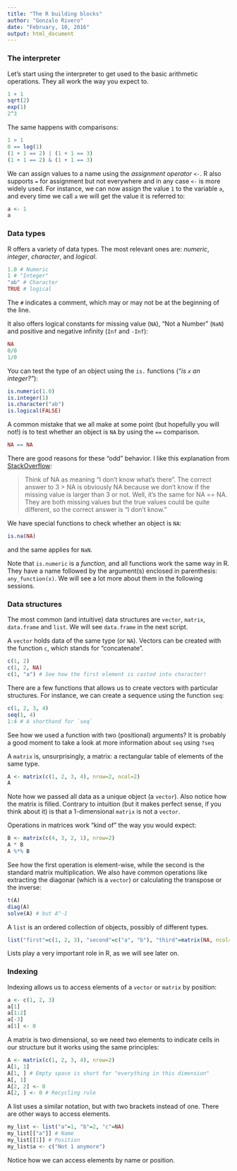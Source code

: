 ```yaml
--- 
title: "The R building blocks"
author: "Gonzalo Rivero"
date: "February, 10, 2016"
output: html_document
---
```


### The interpreter

Let's start using the interpreter to get used to the basic arithmetic operations. They all work the way you expect to. 

```r
1 + 1
sqrt(2)
exp(1)
2^3
```

The same happens with comparisons:

```r
1 > 1
0 == log(1)
(1 + 1 == 2) | (1 + 1 == 3)
(1 + 1 == 2) & (1 + 1 == 3)
```

We can assign values to a name using the _assignment operator_ `<-`. R also supports `=` for assignment but not everywhere and in any case `<-` is more widely used. For instance, we can now assign the value `1` to the variable `a`, and every time we call `a` we will get the value it is referred to:

```r
a <- 1
a
```

### Data types

R offers a variety of data types. The most relevant ones are: _numeric_, _integer_, _character_, and _logical_.

```r
1.0 # Numeric
1 # "Integer"
"ab" # Character
TRUE # logical
```

The `#` indicates a comment, which may or may not be at the beginning of the line. 

It also offers logical constants for missing value (`NA`), "Not a Number" (`NaN`) and positive and negative infinity (`Inf` and `-Inf`):

```r
NA
0/0
1/0
```

You can test the type of an object using the `is.` functions (_"is `x` an integer?"_):
```r
is.numeric(1.0)
is.integer(1)
is.character("ab")
is.logical(FALSE)
```

A common mistake that we all make at some point (but hopefully you will not!) is to test whether an object is `NA` by using the `==` comparison.
```r
NA == NA
```

There are good reasons for these "odd" behavior. I like this explanation from [StackOverflow](http://stackoverflow.com/questions/25100974/na-matches-na-but-is-not-equal-to-na-why):


> Think of NA as meaning "I don't know what's there". The correct answer to 3 > NA is obviously NA because we don't know if the missing value is larger than 3 or not. Well, it's the same for NA == NA. They are both missing values but the true values could be quite different, so the correct answer is "I don't know."

We have special functions to check whether an object is `NA`:

```r
is.na(NA)
```
and the same applies for `NaN`.

Note that `is.numeric` is a _function,_ and all functions work the same way in R. They have a name followed by the argument(s) enclosed in parenthesis: `any_function(x)`. We will see a lot more about them in the following sessions.

### Data structures

The most common (and intuitive) data structures are `vector`, `matrix`, `data.frame` and `list`. We will see `data.frame` in the next script.

A `vector` holds data of the same type (or `NA`). Vectors can be created with the function `c`, which stands for "concatenate".

```r
c(1, 2)
c(1, 2, NA)
c(1, "a") # See how the first element is casted into character!
```

There are a few functions that allows us to create vectors with particular structures. For instance, we can create a sequence using the function `seq`:

```r
c(1, 2, 3, 4)
seq(1, 4)
1:4 # A shorthand for `seq`
```

See how we used a function with two (positional) arguments? It is probably a good moment to take a look at more information about `seq` using `?seq`

A `matrix` is, unsurprisingly, a matrix: a rectangular table of elements of the same type. 

```r
A <- matrix(c(1, 2, 3, 4), nrow=2, ncol=2)
A
```

Note how we passed all data as a unique object (a `vector`). Also notice how the matrix is filled. Contrary to intuition (but it makes perfect sense, if you think about it) is that a 1-dimensional `matrix` is not a `vector`.

Operations in matrices work "kind of" the way you would expect:

```r
B <- matrix(c(4, 3, 2, 1), nrow=2)
A * B
A %*% B
```

See how the first operation is element-wise, while the second is the standard matrix multiplication. We also have common operations like extracting the diagonar (which is a `vector`) or calculating the transpose or the inverse:
	
```r
t(A)
diag(A)
solve(A) # but A^-1
```

A `list` is an ordered collection of objects, possibly of different types. 

```r
list("first"=c(1, 2, 3), "second"=c("a", "b"), "third"=matrix(NA, ncol=2, nrow=2))
```

Lists play a very important role in R, as we will see later on.

### Indexing

Indexing allows us to access elements of a `vector` or `matrix` by position:

```r
a <- c(1, 2, 3)
a[1]
a[1:2]
a[-3]
a[1] <- 0
```

A matrix is two dimensional, so we need two elements to indicate cells in our structure but it works using the same principles:
```r
A <- matrix(c(1, 2, 3, 4), nrow=2)
A[1, 1]
A[1, ] # Empty space is short for "everything in this dimension"
A[, 1]
A[2, 2] <- 0
A[2, ] <- 0 # Recycling rule
```

A list uses a similar notation, but with two brackets instead of one. There are other ways to access elements.

```r
my_list <- list("a"=1, "b"=2, "c"=NA)
my_list[["a"]] # Name
my_list[[1]] # Position
my_list$a <- c("Not 1 anymore")
```

Notice how we can access elements by name or position.

